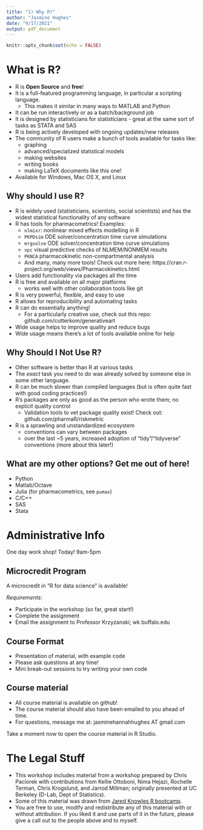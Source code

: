 ```yaml
---
title: "1) Why R?"
author: "Jasmine Hughes"
date: "9/17/2021"
output: pdf_document
---
```


```r
knitr::opts_chunk$set(echo = FALSE)
```

# What is R?

*  R is **Open Source** and **free**!
*  It is a full-featured programming language, in particular a scripting language. 
   + This makes it similar in many ways to MATLAB and Python
*  It can be run interactively or as a batch/background job
*  It is designed by statisticians for statisticians - great at the same sort of tasks as STATA and SAS
*  R is being actively developed with ongoing updates/new releases
*  The community of R users make a bunch of tools available for tasks like:
   + graphing
   + advanced/specialized statistical models
   + making websites
   + writing books
   + making LaTeX documents like this one!
* Available for Windows, Mac OS X, and Linux

## Why should I use R?

* R is widely used (statisticians, scientists, social scientists) and has the widest statistical functionality of any software
* R has tools for pharmacometrics! Examples: 
  + `nlmixr`: nonlinear mixed effects modelling in R 
  + `PKPDsim` ODE solver/concentration time curve simulations
  + `mrgsolve` ODE solver/concentration time curve simulations 
  + `vpc` visual predictive checks of NLMEM/NONMEM results
  + `PKNCA` pharmacokinetic non-compartmental analysis
  + And many, many more tools! Check out more here: https://cran.r-project.org/web/views/Pharmacokinetics.html
* Users add functionality via packages all the time
* R is free and available on all major platforms
  + works well with other collaboration tools like git
* R is very powerful, flexible, and easy to use
* R allows for reproducibility and automating tasks
* R can do essentially anything!
  + For a particularly creative use, check out this repo: github.com/cutterkom/generativeart
* Wide usage helps to improve quality and reduce bugs
* Wide usage means there's a lot of tools available online for help

## Why Should I Not Use R?

* Other software is better than R at various tasks
* The *exact* task you need to do was already solved by someone else in some other language.
* R can be much slower than compiled languages (but is often quite fast with good coding practices!)
* R's packages are only as good as the person who wrote them; no explicit quality control
  + Validation tools to vet package quality exist! Check out: github.com/pharmaR/riskmetric
* R is a sprawling and unstandardized ecosystem
  + conventions can vary between packages
  + over the last ~5 years, increased adoption of "tidy"/"tidyverse" conventions (more about this later!)

## What are my other options? Get me out of here!

* Python
* Matlab/Octave
* Julia (for pharmacometrics, see `pumas`)
* C/C++
* SAS
* Stata

# Administrative Info

One day work shop! Today! 9am-5pm

## Microcredit Program
A microcredit in "R for data science" is available!

*Requirements*:

- Participate in the workshop (so far, great start!)
- Complete the assignment
- Email the assignment to Professor Krzyzanski; wk <AT> buffalo.edu

## Course Format

* Presentation of material, with example code
* Please ask questions at any time!
* Mini break-out sessions to try writing your own code

## Course material

* All course material is available on github!
* The course material should also have been emailed to you ahead of time.
* For questions, message me at: jasminehannahhughes AT gmail.com

Take a moment now to open the course material in R Studio.


# The Legal Stuff
- This workshop includes material from a workshop prepared by Chris Paciorek with contributions from Kellie Ottoboni, Nima Hejazi, Rochelle Terman, Chris Krogslund, and Jarrod Millman; originally presented at UC Berkeley (D-Lab, Dept of Statistics).
- Some of this material was drawn from [Jared Knowles R bootcamp](http://jaredknowles.com/r-bootcamp/url).
- You are free to use, modify and redistribute any of this material with or without attribution. If you liked it and use parts of it in the future, please give a call out to the people above and to myself.

